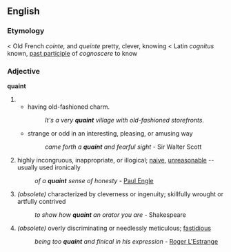 {{rfc}}
==English==

=== Etymology ===
< Old French ''cointe,'' and ''queinte'' pretty, clever, knowing < Latin ''cognitus'' known, [[past participle]] of ''cognoscere'' to know

=== Adjective ===
'''quaint'''
#
#* having old-fashioned charm.
#*: ''It's a very '''quaint''' village with old-fashioned storefronts.''
#* strange or odd in an interesting, pleasing, or amusing way
#*: ''came forth a '''quaint''' and fearful sight'' - Sir Walter Scott
# highly incongruous, inappropriate, or illogical; [[naive]], [[unreasonable]] -- usually used ironically
#: ''of a '''quaint''' sense of honesty'' - [[wikipedia:Paul Engle|Paul Engle]]
# ''(obsolete)'' characterized by cleverness or ingenuity; skillfully wrought or artfully contrived
#: ''to show how '''quaint''' an orator you are'' - Shakespeare
# ''(obsolete)'' overly discriminating or needlessly meticulous; [[fastidious]]
#: ''being too '''quaint''' and finical in his expression'' - [[wikipedia:Roger L'Estrange|Roger L'Estrange]]